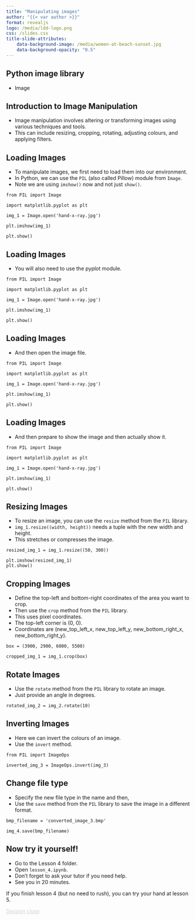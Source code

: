 ```yaml
---
title: "Manipulating images"
author: "{{< var author >}}"
format: revealjs
logo: /media/ldd-logo.png
css: /slides.css
title-slide-attributes:
    data-background-image: /media/women-at-beach-sunset.jpg
    data-background-opacity: "0.5"
---
```



## Python image library

* Image


## Introduction to Image Manipulation

* Image manipulation involves altering or transforming images using various techniques and tools. 
* This can include resizing, cropping, rotating, adjusting colours, and applying filters.


## Loading Images

* To manipulate images, we first need to load them into our environment. 
* In Python, we can use the `PIL` (also called Pillow) module from `Image`.
* Note we are using `imshow()` now and not just `show()`.


```.python
from PIL import Image

import matplotlib.pyplot as plt

img_1 = Image.open('hand-x-ray.jpg')

plt.imshow(img_1)

plt.show()
```

## Loading Images

* You will also need to use the pyplot module.


```.python
from PIL import Image

import matplotlib.pyplot as plt

img_1 = Image.open('hand-x-ray.jpg')

plt.imshow(img_1)

plt.show()
```


## Loading Images

* And then open the image file.


```.python
from PIL import Image

import matplotlib.pyplot as plt

img_1 = Image.open('hand-x-ray.jpg')

plt.imshow(img_1)

plt.show()
```

## Loading Images {background-image="/media/two-spotlights.jpg" background-opacity="0.4"}

* And then prepare to show the image and then actually show it.

```.python
from PIL import Image

import matplotlib.pyplot as plt

img_1 = Image.open('hand-x-ray.jpg')

plt.imshow(img_1)

plt.show()
```


## Resizing Images {background-image="/media/two-tape-measures.jpg" background-opacity="0.4"}

* To resize an image, you can use the `resize` method from the `PIL` library.
* `img_1.resize((width, height))` needs a tuple with the new width and height.
* This stretches or compresses the image.

```.python
resized_img_1 = img_1.resize((50, 300))

plt.imshow(resized_img_1)
plt.show()
```


## Cropping Images {background-image="/media/yin-yang-hands.jpg" background-opacity="0.4"}


* Define the top-left and bottom-right coordinates of the area you want to crop.
* Then use the `crop` method from the `PIL` library.
* This uses pixel coordinates.
* The top-left corner is (0, 0).
* Coordinates are (new_top_left_x, new_top_left_y, new_bottom_right_x, new_bottom_right_y).

```.python
box = (3900, 2900, 6000, 5500)

cropped_img_1 = img_1.crop(box)
```


## Rotate Images {background-image="/media/spirit-level.jpg" background-opacity="0.4"}

* Use the `rotate` method from the `PIL` library to rotate an image.
* Just provide an angle in degrees.

```.python
rotated_img_2 = img_2.rotate(10)
```


## Inverting Images {background-image="/media/inverted-landscape-glass-sphere.jpg" background-opacity="0.4"}

* Here we can invert the colours of an image.
* Use the `invert` method.

```.python
from PIL import ImageOps

inverted_img_3 = ImageOps.invert(img_3)
```


## Change file type {background-image="/media/file-cabinets-old.jpg" background-opacity="0.4"}

* Specify the new file type in the name and then,
* Use the `save` method from the `PIL` library to save the image in a different format.

```.python
bmp_filename = 'converted_image_3.bmp'

img_4.save(bmp_filename)
```


## Now try it yourself!

* Go to the Lesson 4 folder.
* Open `lesson_4.ipynb`.
* Don't forget to ask your tutor if you need help.
* See you in 20 minutes.

If you finish lesson 4 (but no need to rush), you can try your hand at lesson 5.

```{=html}
<div class="bottom-right">
    <a href="https://letsdodigital.org/learn/learn-python/module-3/6-session-close.html" style="color: lightgrey;">Session close</a>
</div>
```
